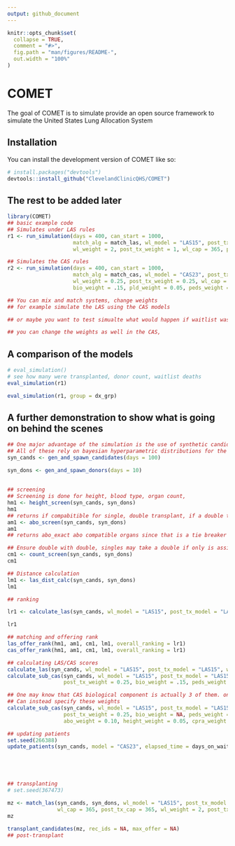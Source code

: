 ```yaml
---
output: github_document
---
```


<!-- README.md is generated from README.Rmd. Please edit that file -->

```r
knitr::opts_chunk$set(
  collapse = TRUE,
  comment = "#>",
  fig.path = "man/figures/README-",
  out.width = "100%"
)
```

# COMET

<!-- badges: start -->
<!-- badges: end -->

The goal of COMET is to simulate provide an open source framework to simulate the United States Lung Allocation System

## Installation

You can install the development version of COMET like so:

```r
# install.packages("devtools")
devtools::install_github("ClevelandClinicQHS/COMET")
```

## The rest to be added later

```r
library(COMET)
## basic example code
## Simulates under LAS rules
r1 <- run_simulation(days = 400, can_start = 1000,
                     match_alg = match_las, wl_model = "LAS15", post_tx_model = "LAS15",
                     wl_weight = 2, post_tx_weight = 1, wl_cap = 365, post_tx_cap = 365, seed = 26638)

## Simulates the CAS rules
r2 <- run_simulation(days = 400, can_start = 1000,
                     match_alg = match_cas, wl_model = "CAS23", post_tx_model = "CAS23",
                     wl_weight = 0.25, post_tx_weight = 0.25, wl_cap = 365, post_tx_cap = 1825,
                     bio_weight = .15, pld_weight = 0.05, peds_weight = 0.2, efficiency_weight = 0.1, seed = 26638)

## You can mix and match systems, change weights
## for example simulate the LAS using the CAS models

## or maybe you want to test simualte what would happen if waitlist was weighted the same as post-transplatn under the LAS

## you can change the weights as well in the CAS, 

```

## A comparison of the models
```r
# eval_simulation()
# see how many were transplanted, donor count, waitlist deaths
eval_simulation(r1)

eval_simulation(r1, group = dx_grp)

```


## A further demonstration to show what is going on behind the scenes
```r
## One major advantage of the simulation is the use of synthetic candidates and donors
## All of these rely on bayesian hyperparametric distributions for the candidate and donor characteristics
syn_cands <- gen_and_spawn_candidates(days = 100)

syn_dons <- gen_and_spawn_donors(days = 10)
```

## 
```r
## screening
## Screening is done for height, blood type, organ count,
hm1 <- height_screen(syn_cands, syn_dons)
hm1
## returns if compabitible for single, double transplant, if a double transplant they will match for double lung
am1 <- abo_screen(syn_cands, syn_dons)
am1
## returns abo_exact abo compatible organs since that is a tie breaker in the LAS

## Ensure double with double, singles may take a double if only is assigned or either can
cm1 <- count_screen(syn_cands, syn_dons)
cm1

## Distance calculation 
lm1 <- las_dist_calc(syn_cands, syn_dons)
lm1

## ranking

lr1 <- calculate_las(syn_cands, wl_model = "LAS15", post_tx_model = "LAS15", wl_cap = 365, post_tx_cap = 365, wl_weight = 2, post_tx_weight = 1) |> dplyr::mutate(ov_rank = rank(-lu_score)) |> dplyr::arrange(ov_rank)

lr1

## matching and offering rank
las_offer_rank(hm1, am1, cm1, lm1, overall_ranking = lr1)
cas_offer_rank(hm1, am1, cm1, lm1, overall_ranking = lr1)

## calculating LAS/CAS scores
calculate_las(syn_cands, wl_model = "LAS15", post_tx_model = "LAS15", wl_cap = 365, post_tx_cap = 365, wl_weight = 2, post_tx_weight = 1)
calculate_sub_cas(syn_cands, wl_model = "LAS15", post_tx_model = "LAS15", wl_cap = 365, post_tx_cap = 365, wl_weight = 0.25,
                  post_tx_weight = 0.25, bio_weight = .15, peds_weight = .2, pld_weight = 0.05)

## One may know that CAS biological component is actually 3 of them. one for height, cpra, and blood type.
## Can instead specify these weights
calculate_sub_cas(syn_cands, wl_model = "LAS15", post_tx_model = "LAS15", wl_cap = 365, post_tx_cap = 365, wl_weight = 0.25,
                  post_tx_weight = 0.25, bio_weight = NA, peds_weight = .2, pld_weight = 0.05,
                  abo_weight = 0.10, height_weight = 0.05, cpra_weight = 0)

## updating patients
set.seed(266388)
update_patients(syn_cands, model = "CAS23", elapsed_time = days_on_waitlist, pre_tx = TRUE, cap = 365, date = 11)





## transplanting
# set.seed(367473)

mz <- match_las(syn_cands, syn_dons, wl_model = "LAS15", post_tx_model = "LAS15", 
                wl_cap = 365, post_tx_cap = 365, wl_weight = 2, post_tx_weight = 1)
mz

transplant_candidates(mz, rec_ids = NA, max_offer = NA)
## post-transplant
```



